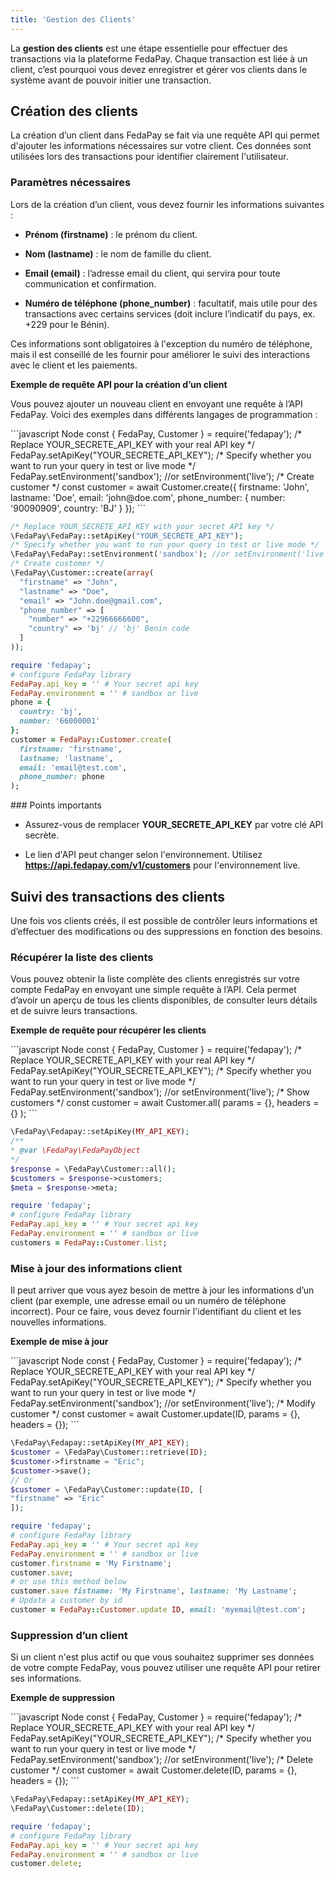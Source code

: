 ```yaml
---
title: 'Gestion des Clients'
---
```


La **gestion des clients** est une étape essentielle pour effectuer des transactions via la plateforme FedaPay. Chaque transaction est liée à un client, c’est pourquoi vous devez enregistrer et gérer vos clients dans le système avant de pouvoir initier une transaction.

## Création des clients

La création d’un client dans FedaPay se fait via une requête API qui permet d'ajouter les informations nécessaires sur votre client. Ces données sont utilisées lors des transactions pour identifier clairement l'utilisateur.

### Paramètres nécessaires

Lors de la création d’un client, vous devez fournir les informations suivantes :

* **Prénom (firstname)** : le prénom du client.

* **Nom (lastname)** : le nom de famille du client.

* **Email (email)** : l’adresse email du client, qui servira pour toute communication et confirmation.

* **Numéro de téléphone (phone\_number)** : facultatif, mais utile pour des transactions avec certains services (doit inclure l’indicatif du pays, ex. +229 pour le Bénin).

Ces informations sont obligatoires à l'exception du numéro de téléphone, mais il est conseillé de les fournir pour améliorer le suivi des interactions avec le client et les paiements.

**Exemple de requête API pour la création d’un client**

Vous pouvez ajouter un nouveau client en envoyant une requête à l’API FedaPay. Voici des exemples dans différents langages de programmation :

<CodeGroup>
  ```javascript Node
  const { FedaPay, Customer } = require('fedapay');
  /* Replace YOUR_SECRETE_API_KEY with your real API key */
  FedaPay.setApiKey("YOUR_SECRETE_API_KEY");
  /* Specify whether you want to run your query in test or live mode */
  FedaPay.setEnvironment('sandbox'); //or setEnvironment('live');
  /* Create customer */
  const customer = await Customer.create({
    firstname: 'John',
    lastname: 'Doe',
    email: 'john@doe.com',
    phone_number: {
      number: '90090909',
      country: 'BJ'
    }
  });
  ```

  ```Php PHP
  /* Replace YOUR_SECRETE_API_KEY with your secret API key */
  \FedaPay\FedaPay::setApiKey("YOUR_SECRETE_API_KEY");
  /* Specify whether you want to run your query in test or live mode */
  \FedaPay\FedaPay::setEnvironment('sandbox'); //or setEnvironment('live');
  /* Create customer */
  \FedaPay\Customer::create(array(
    "firstname" => "John",
    "lastname" => "Doe",
    "email" => "John.doe@gmail.com",
    "phone_number" => [
      "number" => "+22966666600",
      "country" => 'bj' // 'bj' Benin code
    ]
  ));
  ```

  ```ruby Ruby
  require 'fedapay';
  # configure FedaPay library
  FedaPay.api_key = '' # Your secret api key
  FedaPay.environment = '' # sandbox or live
  phone = {
    country: 'bj',
    number: '66000001'
  };
  customer = FedaPay::Customer.create(
    firstname: 'firstname',
    lastname: 'lastname',
    email: 'email@test.com',
    phone_number: phone
  );
  ```
</CodeGroup>

<Tip>
  ### Points importants

  * Assurez-vous de remplacer **YOUR_SECRETE_API_KEY** par votre clé API secrète.

  * Le lien d'API peut changer selon l'environnement. Utilisez **https://api.fedapay.com/v1/customers** pour l'environnement live.
</Tip>

## Suivi des transactions des clients

Une fois vos clients créés, il est possible de contrôler leurs informations et d’effectuer des modifications ou des suppressions en fonction des besoins.

### Récupérer la liste des clients

Vous pouvez obtenir la liste complète des clients enregistrés sur votre compte FedaPay en envoyant une simple requête à l’API. Cela permet d’avoir un aperçu de tous les clients disponibles, de consulter leurs détails et de suivre leurs transactions.

**Exemple de requête pour récupérer les clients**

<CodeGroup>
  ```javascript Node
  const { FedaPay, Customer } = require('fedapay');
  /* Replace YOUR_SECRETE_API_KEY with your real API key */
  FedaPay.setApiKey("YOUR_SECRETE_API_KEY");
  /* Specify whether you want to run your query in test or live mode */
  FedaPay.setEnvironment('sandbox'); //or setEnvironment('live');
  /* Show customers */
  const customer = await Customer.all( params = {}, headers = {} );
  ```

  ```php PHP
  \FedaPay\Fedapay::setApiKey(MY_API_KEY);
  /**
  * @var \FedaPay\FedaPayObject
  */
  $response = \FedaPay\Customer::all();
  $customers = $response->customers;
  $meta = $response->meta;
  ```

  ```ruby Ruby
  require 'fedapay';
  # configure FedaPay library
  FedaPay.api_key = '' # Your secret api key
  FedaPay.environment = '' # sandbox or live
  customers = FedaPay::Customer.list;
  ```
</CodeGroup>

### Mise à jour des informations client

Il peut arriver que vous ayez besoin de mettre à jour les informations d’un client (par exemple, une adresse email ou un numéro de téléphone incorrect). Pour ce faire, vous devez fournir l'identifiant du client et les nouvelles informations.

**Exemple de mise à jour**

<CodeGroup>
  ```javascript Node
  const { FedaPay, Customer } = require('fedapay');
  /* Replace YOUR_SECRETE_API_KEY with your real API key */
  FedaPay.setApiKey("YOUR_SECRETE_API_KEY");
  /* Specify whether you want to run your query in test or live mode */
  FedaPay.setEnvironment('sandbox'); //or setEnvironment('live');
  /* Modify customer */
  const customer = await Customer.update(ID, params = {}, headers = {});
  ```

  ```php PHP
  \FedaPay\Fedapay::setApiKey(MY_API_KEY);
  $customer = \FedaPay\Customer::retrieve(ID);
  $customer->firstname = "Eric";
  $customer->save();
  // Or
  $customer = \FedaPay\Customer::update(ID, [
  "firstname" => "Eric"
  ]);
  ```

  ```ruby Ruby
  require 'fedapay';
  # configure FedaPay library
  FedaPay.api_key = '' # Your secret api key
  FedaPay.environment = '' # sandbox or live
  customer.firstname = 'My Firstname';
  customer.save;
  # or use this method below
  customer.save fistname: 'My Firstname', lastname: 'My Lastname';
  # Update a customer by id
  customer = FedaPay::Customer.update ID, email: 'myemail@test.com';
  ```
</CodeGroup>

### Suppression d’un client

Si un client n'est plus actif ou que vous souhaitez supprimer ses données de votre compte FedaPay, vous pouvez utiliser une requête API pour retirer ses informations.

**Exemple de suppression**

<CodeGroup>
  ```javascript Node
  const { FedaPay, Customer } = require('fedapay');
  /* Replace YOUR_SECRETE_API_KEY with your real API key */
  FedaPay.setApiKey("YOUR_SECRETE_API_KEY");
  /* Specify whether you want to run your query in test or live mode */
  FedaPay.setEnvironment('sandbox'); //or setEnvironment('live');
  /* Delete customer */
  const customer = await Customer.delete(ID, params = {}, headers = {});
  ```

  ```php PHP
  \FedaPay\Fedapay::setApiKey(MY_API_KEY);
  \FedaPay\Customer::delete(ID);
  ```

  ```ruby Ruby
  require 'fedapay';
  # configure FedaPay library
  FedaPay.api_key = '' # Your secret api key
  FedaPay.environment = '' # sandbox or live
  customer.delete;
  ```
</CodeGroup>
